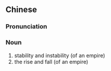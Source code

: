 {{also|治乱}}
==Chinese==
{{zh-forms|s=治乱}}

===Pronunciation===
{{zh-pron
|m=zhìluàn
|mn=tī-loān
|cat=n
}}

===Noun===
{{zh-noun}}

# stability and instability (of an empire)
# the rise and fall (of an empire)